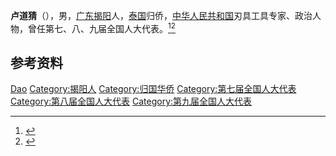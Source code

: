 '''卢道猜'''（{{bd|1936年|}}），男，[[广东|广东]][[揭阳|揭阳]]人，[[泰国|泰国]]归侨，[[中华人民共和国|中华人民共和国]]刃具工具专家、政治人物，曾任第七、八、九届全国人大代表。<ref>{{Cite book|title=中华人民共和国职官志|author=何虎生, 李耀东, 向常福主编|publisher=中国社会出版社|year=2003|isbn=9787800883934|location=北京|pages=}}</ref><ref>{{Cite web|title=卢道猜|url=https://www.chinaqw.com/node2/node55/node57/node91/qjry/qiaoliangeren/qiaolian54.htm|accessdate=2020-10-27|work=中国侨网}}</ref>

== 参考资料 ==
{{reflist}}

{{中国人物小作品}}

{{Authority control}}
{{DEFAULTSORT:Lu卢}}
[[Category:卢姓|Dao]]
[[Category:揭阳人|Category:揭阳人]]
[[Category:归国华侨|Category:归国华侨]]
[[Category:第七届全国人大代表|Category:第七届全国人大代表]]
[[Category:第八届全国人大代表|Category:第八届全国人大代表]]
[[Category:第九届全国人大代表|Category:第九届全国人大代表]]